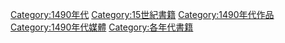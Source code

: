 {{Commons cat|1490s books}}
{{bookdecade|14|9|15th}}

[[Category:1490年代|Category:1490年代]]
[[Category:15世紀書籍|Category:15世紀書籍]]
[[Category:1490年代作品|Category:1490年代作品]]
[[Category:1490年代媒體|Category:1490年代媒體]]
[[Category:各年代書籍|Category:各年代書籍]]
